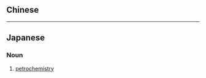 {{also|石油化學}}
==Chinese==
{{zh-see|石油化學}}

----

==Japanese==
{{ja-kanjitab|せき|ゆ|か|がく|yomi=o}}

===Noun===
{{ja-noun|せきゆかがく}}

# {{lb|ja|petrochemistry|sort=せきゆかがく}} [[petrochemistry]]